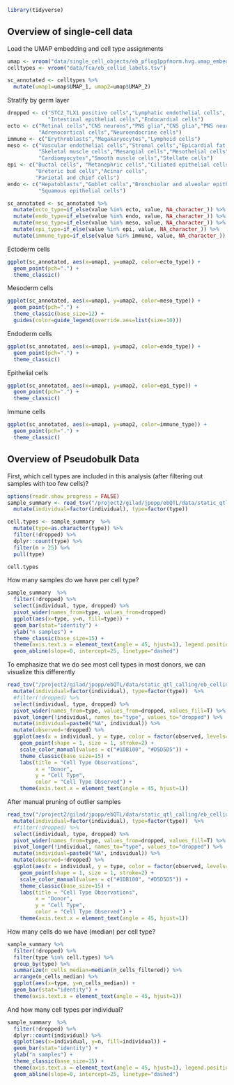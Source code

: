 ```r
library(tidyverse)
```

## Overview of single-cell data
Load the UMAP embedding and cell type assignments
```r
umap <- vroom("data/single_cell_objects/eb_pflog1ppfnorm.hvg.umap_embedding.txt", col_names=c("UMAP_1", "UMAP_2"))
celltypes <- vroom("data/fca/eb_cellid_labels.tsv")

sc_annotated <- celltypes %>%
  mutate(umap1=umap$UMAP_1, umap2=umap$UMAP_2)
```

Stratify by germ layer
```r
dropped <- c("STC2_TLX1 positive cells","Lymphatic endothelial cells",
             "Intestinal epithelial cells","Endocardial cells")
ecto <- c("Retinal cells","CNS neurons","PNS glia","CNS glia","PNS neurons",
          "Adrenocortical cells","Neuroendocrine cells")
immune <- c("Erythroblasts","Megakaryocytes","Lymphoid cells")
meso <- c("Vascular endothelial cells","Stromal cells","Epicardial fat cells",
          "Skeletal muscle cells","Mesangial cells","Mesothelial cells",
          "Cardiomyocytes","Smooth muscle cells","Stellate cells")
epi <- c("Ductal cells", "Metanephric cells","Ciliated epithelial cells",
         "Ureteric bud cells","Acinar cells",
         "Parietal and chief cells")
endo <- c("Hepatoblasts","Goblet cells","Bronchiolar and alveolar epithelial cells",
          "Squamous epithelial cells")

sc_annotated <- sc_annotated %>%
  mutate(ecto_type=if_else(value %in% ecto, value, NA_character_)) %>%
  mutate(endo_type=if_else(value %in% endo, value, NA_character_)) %>%
  mutate(meso_type=if_else(value %in% meso, value, NA_character_)) %>%
  mutate(epi_type=if_else(value %in% epi, value, NA_character_)) %>%
  mutate(immune_type=if_else(value %in% immune, value, NA_character_))
```

Ectoderm cells
```r
ggplot(sc_annotated, aes(x=umap1, y=umap2, color=ecto_type)) +
  geom_point(pch=".") +
  theme_classic()
```

Mesoderm cells
```r
ggplot(sc_annotated, aes(x=umap1, y=umap2, color=meso_type)) +
  geom_point(pch=".") +
  theme_classic(base_size=12) +
  guides(color=guide_legend(override.aes=list(size=10)))
```

Endoderm cells
```r
ggplot(sc_annotated, aes(x=umap1, y=umap2, color=endo_type)) +
  geom_point(pch=".") +
  theme_classic()
```

Epithelial cells
```r
ggplot(sc_annotated, aes(x=umap1, y=umap2, color=epi_type)) +
  geom_point(pch=".") +
  theme_classic()
```

Immune cells
```r
ggplot(sc_annotated, aes(x=umap1, y=umap2, color=immune_type)) +
  geom_point(pch=".") +
  theme_classic()
```

## Overview of Pseudobulk Data
First, which cell types are included in this analysis (after filtering out samples with too few cells)?
```r
options(readr.show_progress = FALSE)
sample_summary <- read_tsv("/project2/gilad/jpopp/ebQTL/data/static_qtl_calling/eb_cellid/pseudobulk_tmm/sample_summary.tsv") %>%
  mutate(individual=factor(individual), type=factor(type))

cell.types <- sample_summary  %>%
  mutate(type=as.character(type)) %>%
  filter(!dropped) %>%
  dplyr::count(type) %>%
  filter(n > 25) %>%
  pull(type)

cell.types
```

How many samples do we have per cell type?
```r
sample_summary  %>%
  filter(!dropped) %>%
  select(individual, type, dropped) %>%
  pivot_wider(names_from=type, values_from=dropped)
  ggplot(aes(x=type, y=n, fill=type)) +
  geom_bar(stat="identity") +
  ylab("n samples") +
  theme_classic(base_size=15) +
  theme(axis.text.x = element_text(angle = 45, hjust=1), legend.position="none") +
  geom_abline(slope=0, intercept=25, linetype="dashed")
```

To emphasize that we do see most cell types in most donors, we can visualize this differently
```r
read_tsv("/project2/gilad/jpopp/ebQTL/data/static_qtl_calling/eb_cellid/pseudobulk_tmm/sample_summary.tsv") %>%
  mutate(individual=factor(individual), type=factor(type))  %>%
  #filter(!dropped) %>%
  select(individual, type, dropped) %>%
  pivot_wider(names_from=type, values_from=dropped, values_fill=T) %>%
  pivot_longer(!individual, names_to="type", values_to="dropped") %>%
  mutate(individual=paste0("NA", individual)) %>%
  mutate(observed=!dropped) %>%
  ggplot(aes(x = individual, y = type, color = factor(observed, levels=c(T, F)))) +
    geom_point(shape = 1, size = 1, stroke=2) +
    scale_color_manual(values = c("#1DB100", "#D5D5D5")) +
    theme_classic(base_size=15) +
    labs(title = "Cell Type Observations",
         x = "Donor",
         y = "Cell Type",
         color = "Cell Type Observed") +
    theme(axis.text.x = element_text(angle = 45, hjust=1))
```

After manual pruning of outlier samples
```r
read_tsv("/project2/gilad/jpopp/ebQTL/data/static_qtl_calling/eb_cellid/pseudobulk_tmm/basic/sample_summary_manual.tsv") %>%
  mutate(individual=factor(individual), type=factor(type))  %>%
  #filter(!dropped) %>%
  select(individual, type, dropped) %>%
  pivot_wider(names_from=type, values_from=dropped, values_fill=T) %>%
  pivot_longer(!individual, names_to="type", values_to="dropped") %>%
  mutate(individual=paste0("NA", individual)) %>%
  mutate(observed=!dropped) %>%
  ggplot(aes(x = individual, y = type, color = factor(observed, levels=c(T, F)))) +
    geom_point(shape = 1, size = 1, stroke=2) +
    scale_color_manual(values = c("#1DB100", "#D5D5D5")) +
    theme_classic(base_size=15) +
    labs(title = "Cell Type Observations",
         x = "Donor",
         y = "Cell Type",
         color = "Cell Type Observed") +
    theme(axis.text.x = element_text(angle = 45, hjust=1))
```

How many cells do we have (median) per cell type?
```r
sample_summary %>%
  filter(!dropped) %>%
  filter(type %in% cell.types) %>%
  group_by(type) %>%
  summarize(n_cells_median=median(n_cells_filtered)) %>%
  arrange(n_cells_median) %>%
  ggplot(aes(x=type, y=n_cells_median)) +
  geom_bar(stat="identity") +
  theme(axis.text.x = element_text(angle = 45, hjust=1))
```

And how many cell types per individual?
```r
sample_summary  %>%
  filter(!dropped) %>%
  dplyr::count(individual) %>%
  ggplot(aes(x=individual, y=n, fill=individual)) +
  geom_bar(stat="identity") +
  ylab("n samples") +
  theme_classic(base_size=15) +
  theme(axis.text.x = element_text(angle = 45, hjust=1), legend.position="none") +
  geom_abline(slope=0, intercept=25, linetype="dashed")
```
